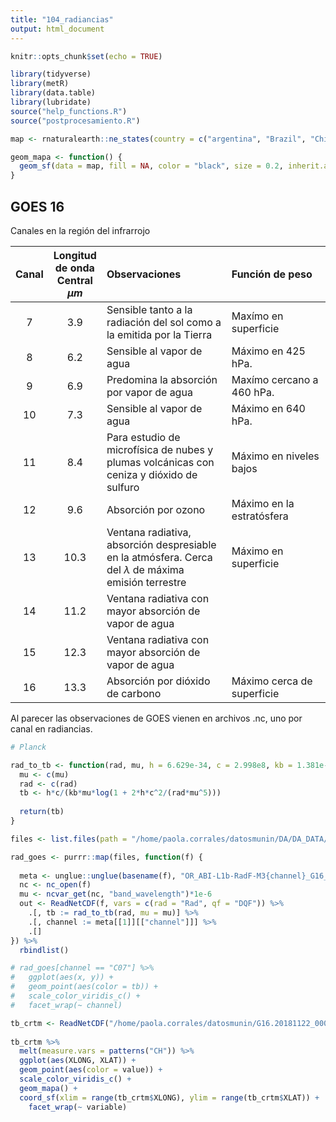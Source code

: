 ```yaml
---
title: "104_radiancias"
output: html_document
---
```


```r
knitr::opts_chunk$set(echo = TRUE)

library(tidyverse)
library(metR)
library(data.table)
library(lubridate)
source("help_functions.R")
source("postprocesamiento.R")

map <- rnaturalearth::ne_states(country = c("argentina", "Brazil", "Chile", "Uruguay", "Paraguay", "Bolivia"), returnclass = "sf")

geom_mapa <- function() {
  geom_sf(data = map, fill = NA, color = "black", size = 0.2, inherit.aes = FALSE)
}
```

## GOES 16

Canales en la región del infrarrojo

| Canal | Longitud de onda Central $\mu m$ | Observaciones | Función de peso |
|:-----:|:----------:|:------------------------------------|:----------------------------|
|  7  |  3.9  | Sensible tanto a la radiación del sol como a la emitida por la Tierra | Maxímo en superficie |
|  8  |  6.2  | Sensible al vapor de agua | Máximo en 425 hPa. |
|  9  |  6.9  | Predomina la absorción por vapor de agua | Maxímo cercano a 460 hPa. |
| 10  |  7.3  | Sensible al vapor de agua | Máximo en 640 hPa. |
| 11  |  8.4  | Para estudio de microfísica de nubes y plumas volcánicas con ceniza y dióxido de sulfuro | Máximo en niveles bajos |
| 12  |  9.6  | Absorción por ozono  | Máximo en la estratósfera |
| 13  | 10.3  | Ventana radiativa, absorción despresiable en la atmósfera. Cerca del $\lambda$ de máxima emisión terrestre | Máximo en superficie |
| 14  | 11.2  | Ventana radiativa con mayor absorción de vapor de agua | |
| 15  | 12.3  | Ventana radiativa con mayor absorción de vapor de agua | |
| 16  | 13.3  | Absorción por dióxido de carbono | Máximo cerca de superficie |


Al parecer las observaciones de GOES vienen en archivos .nc, uno por canal en radiancias. 

```r
# Planck

rad_to_tb <- function(rad, mu, h = 6.629e-34, c = 2.998e8, kb = 1.381e-23) {
  mu <- c(mu)
  rad <- c(rad)
  tb <- h*c/(kb*mu*log(1 + 2*h*c^2/(rad*mu^5)))
  
  return(tb)
}
```


```r
files <- list.files(path = "/home/paola.corrales/datosmunin/DA/DA_DATA/GOES16/", pattern = "nc", full.names = TRUE)

rad_goes <- purrr::map(files, function(f) {
  
  meta <- unglue::unglue(basename(f), "OR_ABI-L1b-RadF-M3{channel}_G16_s{sdate}_e{edate}_c{cdate}.nc")
  nc <- nc_open(f)
  mu <- ncvar_get(nc, "band_wavelength")*1e-6
  out <- ReadNetCDF(f, vars = c(rad = "Rad", qf = "DQF")) %>% 
    .[, tb := rad_to_tb(rad, mu = mu)] %>% 
    .[, channel := meta[[1]][["channel"]]] %>% 
    .[]
}) %>% 
  rbindlist()

# rad_goes[channel == "C07"] %>% 
#   ggplot(aes(x, y)) +
#   geom_point(aes(color = tb)) +
#   scale_color_viridis_c() +
#   facet_wrap(~ channel)
```



```r
tb_crtm <- ReadNetCDF("/home/paola.corrales/datosmunin/G16.20181122_000000.012.nc")
  
tb_crtm %>% 
  melt(measure.vars = patterns("CH")) %>% 
  ggplot(aes(XLONG, XLAT)) +
  geom_point(aes(color = value)) +
  scale_color_viridis_c() +
  geom_mapa() +
  coord_sf(xlim = range(tb_crtm$XLONG), ylim = range(tb_crtm$XLAT)) +
    facet_wrap(~ variable)
```

